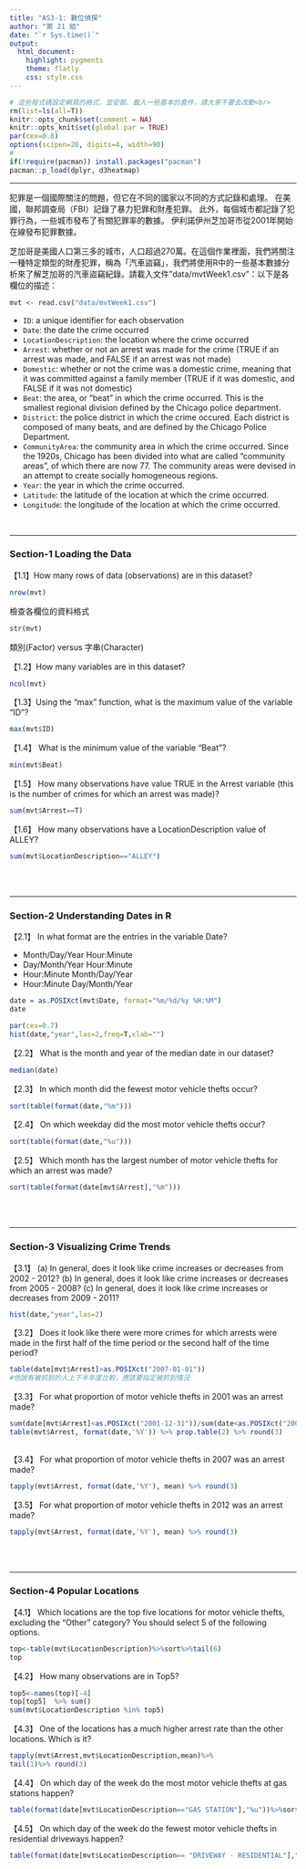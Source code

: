 ```yaml
---
title: "AS3-1: 數位偵探"
author: "第 21 組"
date: "`r Sys.time()`"
output: 
  html_document:
    highlight: pygments
    theme: flatly
    css: style.css
---
```


```r
# 這些程式碼設定網頁的格式，並安裝、載入一些基本的套件，請大家不要去改動<br>
rm(list=ls(all=T))
knitr::opts_chunk$set(comment = NA)
knitr::opts_knit$set(global.par = TRUE)
par(cex=0.8)
options(scipen=20, digits=4, width=90)
#
if(!require(pacman)) install.packages("pacman")
pacman::p_load(dplyr, d3heatmap)
```
<hr>

犯罪是一個國際關注的問題，但它在不同的國家以不同的方式記錄和處理。 在美國，聯邦調查局（FBI）記錄了暴力犯罪和財產犯罪。 此外，每個城市都記錄了犯罪行為，一些城市發布了有關犯罪率的數據。 伊利諾伊州芝加哥市從2001年開始在線發布犯罪數據。

芝加哥是美國人口第三多的城市，人口超過270萬。在這個作業裡面，我們將關注一種特定類型的財產犯罪，稱為「汽車盜竊」，我們將使用R中的一些基本數據分析來了解芝加哥的汽車盜竊紀錄。請載入文件"data/mvtWeek1.csv"：以下是各欄位的描述：
```r
mvt <- read.csv("data/mvtWeek1.csv")
```


+ `ID`: a unique identifier for each observation
+ `Date`: the date the crime occurred
+ `LocationDescription`: the location where the crime occurred
+ `Arrest`: whether or not an arrest was made for the crime (TRUE if an arrest was made, and FALSE if an arrest was not made)
+ `Domestic`: whether or not the crime was a domestic crime, meaning that it was committed against a family member (TRUE if it was domestic, and FALSE if it was not domestic)
+ `Beat`: the area, or "beat" in which the crime occurred. This is the smallest regional division defined by the Chicago police department.
+ `District`: the police district in which the crime occured. Each district is composed of many beats, and are defined by the Chicago Police Department.
+ `CommunityArea`: the community area in which the crime occurred. Since the 1920s, Chicago has been divided into what are called "community areas", of which there are now 77. The community areas were devised in an attempt to create socially homogeneous regions.
+ `Year`: the year in which the crime occurred.
+ `Latitude`: the latitude of the location at which the crime occurred.
+ `Longitude`: the longitude of the location at which the crime occurred.

<br>

- - -

###  Section-1 Loading the Data

【1.1】How many rows of data (observations) are in this dataset?
```r
nrow(mvt)
```

檢查各欄位的資料格式
```r
str(mvt)

```

類別(Factor) versus 字串(Character)

【1.2】How many variables are in this dataset?
```r
ncol(mvt)
```


【1.3】Using the "max" function, what is the maximum value of the variable "ID"?
```r
max(mvt$ID)
```


【1.4】 What is the minimum value of the variable "Beat"?
```r
min(mvt$Beat)
```


【1.5】 How many observations have value TRUE in the Arrest variable (this is the number of crimes for which an arrest was made)?
```r
sum(mvt$Arrest==T)
```

【1.6】 How many observations have a LocationDescription value of ALLEY?
```r
sum(mvt$LocationDescription=="ALLEY")
```


<br><br>

- - -

### Section-2 Understanding Dates in R

【2.1】 In what format are the entries in the variable Date?

+ Month/Day/Year Hour:Minute
+ Day/Month/Year Hour:Minute
+ Hour:Minute Month/Day/Year
+ Hour:Minute Day/Month/Year

```r
date = as.POSIXct(mvt$Date, format="%m/%d/%y %H:%M")
date
```

```r
par(cex=0.7)
hist(date,"year",las=2,freq=T,xlab="")
```


【2.2】 What is the month and year of the median date in our dataset? 
```r
median(date)
```

【2.3】 In which month did the fewest motor vehicle thefts occur?
```r
sort(table(format(date,"%m")))

```

【2.4】 On which weekday did the most motor vehicle thefts occur?
```r
sort(table(format(date,"%u")))

```

【2.5】 Which month has the largest number of motor vehicle thefts for which an arrest was made?
```r
sort(table(format(date[mvt$Arrest],"%m")))

```

<br><br>

- - -

### Section-3 Visualizing Crime Trends

【3.1】 (a) In general, does it look like crime increases or decreases from 2002 - 2012? (b) In general, does it look like crime increases or decreases from 2005 - 2008? (c) In general, does it look like crime increases or decreases from 2009 - 2011?
```r
hist(date,"year",las=2)
```

【3.2】 Does it look like there were more crimes for which arrests were made in the first half of the time period or the second half of the time period?
```r
table(date[mvt$Arrest]>as.POSIXct("2007-01-01"))
#他說有被抓到的人上下半年度比較，應該要指定被抓到情況
```

【3.3】 For what proportion of motor vehicle thefts in 2001 was an arrest made?
```r
sum(date[mvt$Arrest]<as.POSIXct("2001-12-31"))/sum(date<as.POSIXct("2001-12-31"))
table(mvt$Arrest, format(date,'%Y')) %>% prop.table(2) %>% round(3)
  

```

【3.4】 For what proportion of motor vehicle thefts in 2007 was an arrest made?
```r
tapply(mvt$Arrest, format(date,'%Y'), mean) %>% round(3)
```

【3.5】 For what proportion of motor vehicle thefts in 2012 was an arrest made?
```r
tapply(mvt$Arrest, format(date,'%Y'), mean) %>% round(3)
```

<br><br>

- - -

### Section-4 Popular Locations

【4.1】 Which locations are the top five locations for motor vehicle thefts, excluding the "Other" category? You should select 5 of the following options.

```r
top<-table(mvt$LocationDescription)%>%sort%>%tail(6)
top
```

【4.2】 How many observations are in Top5?  
```r
top5<-names(top)[-4]
top[top5]  %>% sum()
sum(mvt$LocationDescription %in% top5)
```

【4.3】 One of the locations has a much higher arrest rate than the other locations. Which is it? 
```r
tapply(mvt$Arrest,mvt$LocationDescription,mean)%>%
tail(1)%>% round(3)
```

【4.4】 On which day of the week do the most motor vehicle thefts at gas stations happen?
```r
table(format(date[mvt$LocationDescription=="GAS STATION"],"%u"))%>%sort%>%tail(1)
```

【4.5】 On which day of the week do the fewest motor vehicle thefts in residential driveways happen?
```r
table(format(date[mvt$LocationDescription== "DRIVEWAY - RESIDENTIAL"],"%u"))%>%sort%>%head(1)


```


<br><br><br>


